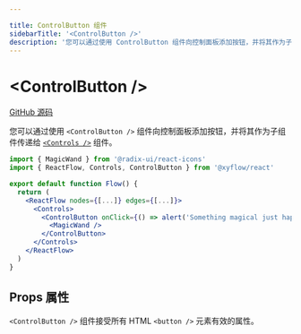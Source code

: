 ```yaml
---

title: ControlButton 组件
sidebarTitle: '<ControlButton />'
description: '您可以通过使用 ControlButton 组件向控制面板添加按钮，并将其作为子组件传递给 Controls 组件。'
---
```


# \<ControlButton />

[GitHub 源码](https://github.com/xyflow/xyflow/blob/main/packages/react/src/additional-components/ControlButton.tsx)

您可以通过使用 `<ControlButton />` 组件向控制面板添加按钮，并将其作为子组件传递给 [`<Controls />`](/api-reference/components/controls) 组件。

```jsx
import { MagicWand } from '@radix-ui/react-icons'
import { ReactFlow, Controls, ControlButton } from '@xyflow/react'

export default function Flow() {
  return (
    <ReactFlow nodes={[...]} edges={[...]}>
      <Controls>
        <ControlButton onClick={() => alert('Something magical just happened. ✨')}>
          <MagicWand />
        </ControlButton>
      </Controls>
    </ReactFlow>
  )
}
```

## Props 属性

`<ControlButton />` 组件接受所有 HTML `<button />` 元素有效的属性。

<APIDocs componentName="ControlButton" groupKeys="ButtonHTMLAttributes<HTMLButtonElement>" />